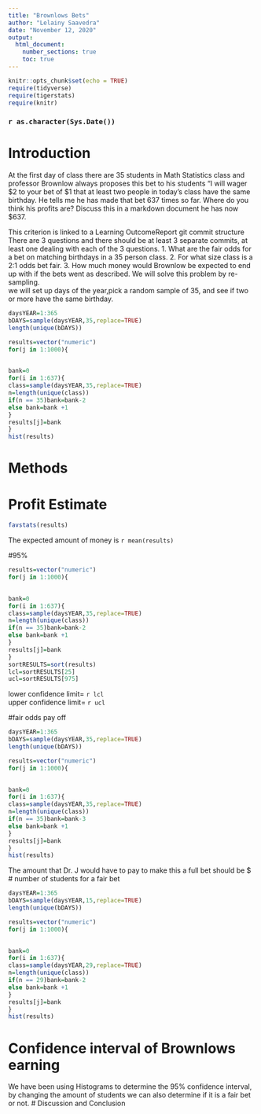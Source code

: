 ```yaml
---
title: "Brownlows Bets"
author: "Lelainy Saavedra"
date: "November 12, 2020"
output: 
  html_document:
    number_sections: true
    toc: true
---
```


```r
knitr::opts_chunk$set(echo = TRUE)
require(tidyverse)
require(tigerstats)
require(knitr)
```
### `r as.character(Sys.Date())`



<!-- We recommend you use git branches -- create a separate branch for each major section i.e. Introduction, Methods, Results, Inferential Results, and Discussion and Conclusions - leave the YAML block untouched until the final merge where you put in your own name !-->

# Introduction

<!--In this section you explain what you are trying to show.  Where did the data come from?  What is the research or other question you are trying to answer?!-->

 At the first day of class there are 35 students in Math Statistics class and professor Brownlow always proposes this bet to his students "I will wager $2 to your bet of $1 that at least two people in today's class have  the same birthday.  He tells me he has made that bet 637 times so far. Where do you think his profits are? Discuss this in a markdown document
he has now $637.

This criterion is linked to a Learning OutcomeReport git commit structure
There are 3 questions and there should be at least 3 separate commits, at least one dealing with each of the 3 questions.
1. What are the fair odds for a bet on matching birthdays in a 35 person class.
2. For what size class is a 2:1 odds bet fair.
3. How much money would Brownlow be expected to end up with if the bets went as described.
We will solve this problem by re-sampling.    
we will set up days of the year,pick a random sample of 35, and see if two or more have the same birthday.  

```r
daysYEAR=1:365
bDAYS=sample(daysYEAR,35,replace=TRUE)
length(unique(bDAYS))
```
```r
results=vector("numeric")
for(j in 1:1000){
  

bank=0
for(i in 1:637){
class=sample(daysYEAR,35,replace=TRUE) 
n=length(unique(class))
if(n == 35)bank=bank-2
else bank=bank +1
}
results[j]=bank
}
hist(results)
```


# Methods

<!--Decide on your methods:  In this section explain the approach you will take to attack the issue --- how will you decide on a likely estimate of professor Brownlow's earnings or losses after 637 bets. Also explain how you construct a 95% confidence interval about your estimate of his winnings !-->


# Profit Estimate
```r
favstats(results)
```
The expected amount of money is `r mean(results)`


<!--Explain and display the results of your method of coming up with the estimate of professor Brownlows betting profits!-->
#95%
```r
results=vector("numeric")
for(j in 1:1000){
  

bank=0
for(i in 1:637){
class=sample(daysYEAR,35,replace=TRUE) 
n=length(unique(class))
if(n == 35)bank=bank-2
else bank=bank +1
}
results[j]=bank
}
sortRESULTS=sort(results)
lcl=sortRESULTS[25]
ucl=sortRESULTS[975]


```
lower confidence limit= `r lcl`  
upper confidence limit= `r ucl`  

#fair odds pay off  
```r
daysYEAR=1:365
bDAYS=sample(daysYEAR,35,replace=TRUE)
length(unique(bDAYS))
```
```r
results=vector("numeric")
for(j in 1:1000){
  

bank=0
for(i in 1:637){
class=sample(daysYEAR,35,replace=TRUE) 
n=length(unique(class))
if(n == 35)bank=bank-3
else bank=bank +1
}
results[j]=bank
}
hist(results)
```
The amount that  Dr. J would have to pay to make this a full bet should be $ 
# number of students for a fair bet  
```r
daysYEAR=1:365
bDAYS=sample(daysYEAR,15,replace=TRUE)
length(unique(bDAYS))
```
```r
results=vector("numeric")
for(j in 1:1000){
  

bank=0
for(i in 1:637){
class=sample(daysYEAR,29,replace=TRUE) 
n=length(unique(class))
if(n == 29)bank=bank-2
else bank=bank +1
}
results[j]=bank
}
hist(results)
```
# Confidence interval of Brownlows earning

<!--Explain and display your method of coming up with a 95% confidence interval of  professor Brownlows winnings (or losings)-->


We have been using Histograms to determine the 95% confidence interval, by changing the amount of students we can also determine if it is a fair bet or not.
# Discussion and Conclusion

<!--Discussion and conclusion here.  If professor Brownlow is consistantly making or losing money how could he change his payout so that his profits center on zero?  Also discuss what size his class should be in order to have his current scheme balance at zero profit.!-->

